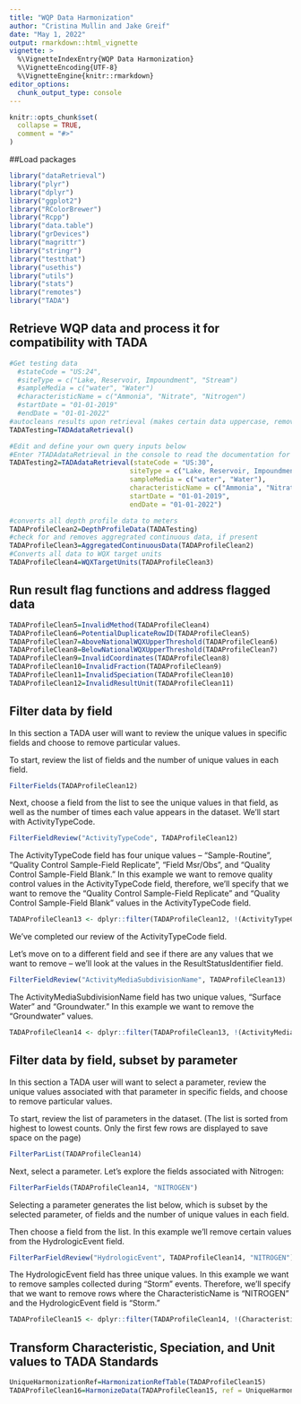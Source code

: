 ```yaml
---
title: "WQP Data Harmonization"
author: "Cristina Mullin and Jake Greif"
date: "May 1, 2022"
output: rmarkdown::html_vignette
vignette: >
  %\VignetteIndexEntry{WQP Data Harmonization}
  %\VignetteEncoding{UTF-8}
  %\VignetteEngine{knitr::rmarkdown}
editor_options: 
  chunk_output_type: console
---
```

```r
knitr::opts_chunk$set(
  collapse = TRUE,
  comment = "#>"
)
```

##Load packages
```r
library("dataRetrieval")
library("plyr")
library("dplyr")
library("ggplot2")
library("RColorBrewer")
library("Rcpp")
library("data.table")
library("grDevices")
library("magrittr")
library("stringr")
library("testthat")
library("usethis")
library("utils")
library("stats")
library("remotes")
library("TADA")
```

## Retrieve WQP data and process it for compatibility with TADA
```r
#Get testing data
  #stateCode = "US:24",
  #siteType = c("Lake, Reservoir, Impoundment", "Stream")
  #sampleMedia = c("water", "Water")
  #characteristicName = c("Ammonia", "Nitrate", "Nitrogen")
  #startDate = "01-01-2019"
  #endDate = "01-01-2022"
#autocleans results upon retrieval (makes certain data uppercase, removes true duplicates, removes non-water media, cleans results with special characters)
TADATesting=TADAdataRetrieval()

#Edit and define your own query inputs below
#Enter ?TADAdataRetrieval in the console to read the documentation for this function
TADATesting2=TADAdataRetrieval(stateCode = "US:30", 
                              siteType = c("Lake, Reservoir, Impoundment", "Stream"),
                              sampleMedia = c("water", "Water"),
                              characteristicName = c("Ammonia", "Nitrate", "Nitrogen"),
                              startDate = "01-01-2019",
                              endDate = "01-01-2022")
```

```r
#converts all depth profile data to meters
TADAProfileClean2=DepthProfileData(TADATesting)
#check for and removes aggregrated continuous data, if present
TADAProfileClean3=AggregatedContinuousData(TADAProfileClean2)
#Converts all data to WQX target units
TADAProfileClean4=WQXTargetUnits(TADAProfileClean3)
```

## Run result flag functions and address flagged data
```r
TADAProfileClean5=InvalidMethod(TADAProfileClean4)
TADAProfileClean6=PotentialDuplicateRowID(TADAProfileClean5)
TADAProfileClean7=AboveNationalWQXUpperThreshold(TADAProfileClean6)
TADAProfileClean8=BelowNationalWQXUpperThreshold(TADAProfileClean7)
TADAProfileClean9=InvalidCoordinates(TADAProfileClean8)
TADAProfileClean10=InvalidFraction(TADAProfileClean9)
TADAProfileClean11=InvalidSpeciation(TADAProfileClean10)
TADAProfileClean12=InvalidResultUnit(TADAProfileClean11)
```

## Filter data by field
In this section a TADA user will want to review the unique values in specific fields and choose to remove particular values. 

To start, review the list of fields and the number of unique values in each field.
```r
FilterFields(TADAProfileClean12)
```

Next, choose a field from the list to see the unique values in that field, as well as the number of times each value appears in the dataset. We'll start with ActivityTypeCode.
```r
FilterFieldReview("ActivityTypeCode", TADAProfileClean12)
```

The ActivityTypeCode field has four unique values -- "Sample-Routine", "Quality Control Sample-Field Replicate", "Field Msr/Obs", and "Quality Control Sample-Field Blank." In this example we want to remove quality control values in the ActivityTypeCode field, therefore, we'll specify that we want to remove the "Quality Control Sample-Field Replicate" and "Quality Control Sample-Field Blank" values in the ActivityTypeCode field.
```r
TADAProfileClean13 <- dplyr::filter(TADAProfileClean12, !(ActivityTypeCode %in% c("Quality Control Sample-Field Replicate", "Quality Control Sample-Field Blank")))
```

We've completed our review of the ActivityTypeCode field. 

Let's move on to a different field and see if there are any values that we want to remove -- we'll look at the values in the ResultStatusIdentifier field.
```r
FilterFieldReview("ActivityMediaSubdivisionName", TADAProfileClean13)
```

The ActivityMediaSubdivisionName field has two unique values, "Surface Water" and "Groundwater." In this example we want to remove the "Groundwater" values. 
```r
TADAProfileClean14 <- dplyr::filter(TADAProfileClean13, !(ActivityMediaSubdivisionName %in% "Groundwater"))
```

## Filter data by field, subset by parameter
In this section a TADA user will want to select a parameter, review the unique values associated with that parameter in specific fields, and choose to remove particular values. 

To start, review the list of parameters in the dataset. (The list is sorted from highest to lowest counts. Only the first few rows are displayed to save space on the page) 
```r
FilterParList(TADAProfileClean14)
```

Next, select a parameter. Let's explore the fields associated with Nitrogen:
```r
FilterParFields(TADAProfileClean14, "NITROGEN")
```

Selecting a parameter generates the list below, which is subset by the selected parameter, of fields and the number of unique values in each field.

Then choose a field from the list. In this example we'll remove certain values from the HydrologicEvent field.
```r
FilterParFieldReview("HydrologicEvent", TADAProfileClean14, "NITROGEN")
```

The HydrologicEvent field has three unique values. In this example we want to remove samples collected during "Storm" events. Therefore, we'll specify that we want to remove rows where the CharacteristicName is "NITROGEN" and the HydrologicEvent field is "Storm." 
```r
TADAProfileClean15 <- dplyr::filter(TADAProfileClean14, !(CharacteristicName %in% "NITROGEN" & HydrologicEvent %in% "Storm"))
```

## Transform Characteristic, Speciation, and Unit values to TADA Standards
```r
UniqueHarmonizationRef=HarmonizationRefTable(TADAProfileClean15)
TADAProfileClean16=HarmonizeData(TADAProfileClean15, ref = UniqueHarmonizationRef)
```

